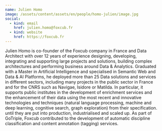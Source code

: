 ```yaml
---
name: Julien Homo
image: /assets/content/assets/en/people/homo-julien/image.jpg
social:
  - kind: email
    href: julien.homo@foxcub.fr
  - kind: website
    href: https://foxcub.fr
---
```

Julien Homo is co-founder of the Foxcub company in France and Data Architect with over 12 years of experience designing, developing, integrating and supporting large projects and solutions, building complex architectures and performing business around Data & Analytics. Graduated with a Master in Artificial Intelligence and specialised in Semantic Web and Data & AI Platforms, he deployed more than 25 Data solutions and services in different sectors, including many projects in the public sector in France and for the CNRS such as Navigae, Isidore or Matilda.
In particular, it supports public institutes in the development of enrichment services and the enhancement of their data using the most recent and innovative technologies and techniques (natural language processing, machine and deep learning, cognitive search, graph exploration) from their specification. until they are put into production, industrialised and scaled up. As part of GoTriple, Foxcub contributed to the development of automatic discipline classification and content annotation (tagging) services.